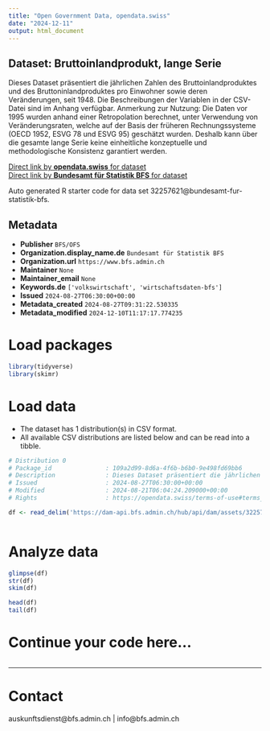 ```yaml
---
title: "Open Government Data, opendata.swiss"
date: "2024-12-11"
output: html_document
---
```


## Dataset: Bruttoinlandprodukt, lange Serie

Dieses Dataset präsentiert die jährlichen Zahlen des Bruttoinlandproduktes und des Bruttoninlandproduktes pro Einwohner sowie deren Veränderungen, seit 1948. Die Beschreibungen der Variablen in der CSV-Datei sind im Anhang verfügbar. Anmerkung zur Nutzung: Die Daten vor 1995 wurden anhand einer Retropolation berechnet, unter Verwendung von Veränderungsraten, welche auf der Basis der früheren Rechnungssysteme (OECD 1952, ESVG 78 und ESVG 95) geschätzt wurden. Deshalb kann über die gesamte lange Serie keine einheitliche konzeptuelle und methodologische Konsistenz garantiert werden.

[Direct link by **opendata.swiss** for dataset](https://opendata.swiss/de/dataset/bruttoinlandprodukt-lange-serie8)<br>
[Direct link by **Bundesamt für Statistik BFS** for dataset](https://www.bfs.admin.ch/asset/de/ts-x-04.02.01.08)

Auto generated R starter code for data set 32257621@bundesamt-fur-statistik-bfs.

## Metadata

- **Publisher** `BFS/OFS`
- **Organization.display_name.de** `Bundesamt für Statistik BFS`
- **Organization.url** `https://www.bfs.admin.ch`
- **Maintainer** `None`
- **Maintainer_email** `None`
- **Keywords.de** `['volkswirtschaft', 'wirtschaftsdaten-bfs']`
- **Issued** `2024-08-27T06:30:00+00:00`
- **Metadata_created** `2024-08-27T09:31:22.530335`
- **Metadata_modified** `2024-12-10T11:17:17.774235`


# Load packages

```r

library(tidyverse)
library(skimr)

```

# Load data

-   The dataset has 1 distribution(s) in CSV format.
-   All available CSV distributions are listed below and can be read into a tibble.

```r

# Distribution 0
# Package_id               : 109a2d99-8d6a-4f6b-b6b0-9e498fd69bb6
# Description              : Dieses Dataset präsentiert die jährlichen Zahlen des Bruttoinlandproduktes und des Bruttoninlandproduktes pro Einwohner sowie deren Veränderungen, seit 1948. Die Beschreibungen der Variablen in der CSV-Datei sind im Anhang verfügbar. Anmerkung zur Nutzung: Die Daten vor 1995 wurden anhand einer Retropolation berechnet, unter Verwendung von Veränderungsraten, welche auf der Basis der früheren Rechnungssysteme (OECD 1952, ESVG 78 und ESVG 95) geschätzt wurden. Deshalb kann über die gesamte lange Serie keine einheitliche konzeptuelle und methodologische Konsistenz garantiert werden.
# Issued                   : 2024-08-27T06:30:00+00:00
# Modified                 : 2024-08-21T06:04:24.209000+00:00
# Rights                   : https://opendata.swiss/terms-of-use#terms_by_ask

df <- read_delim('https://dam-api.bfs.admin.ch/hub/api/dam/assets/32257625/master')



```

# Analyze data

```r

glimpse(df)
str(df)
skim(df)

head(df)
tail(df)

```

# Continue your code here...

```r

```

------------------------------------------------------------------------

# Contact

auskunftsdienst@bfs.admin.ch | info@bfs.admin.ch
